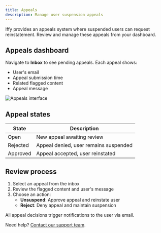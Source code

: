 ```yaml
---
title: Appeals
description: Manage user suspension appeals
---
```


Iffy provides an appeals system where suspended users can request reinstatement. Review and manage these appeals from your dashboard.

## Appeals dashboard

Navigate to **Inbox** to see pending appeals. Each appeal shows:

- User's email
- Appeal submission time
- Related flagged content
- Appeal message

![Appeals interface](/appeals.png)

## Appeal states

| State | Description |
|-------|-------------|
| Open | New appeal awaiting review |
| Rejected | Appeal denied, user remains suspended |
| Approved | Appeal accepted, user reinstated |

## Review process

1. Select an appeal from the inbox
2. Review the flagged content and user's message
3. Choose an action:
   - **Unsuspend**: Approve appeal and reinstate user
   - **Reject**: Deny appeal and maintain suspension

All appeal decisions trigger notifications to the user via email.

Need help? [Contact our support team](mailto:support@iffy.com). 
